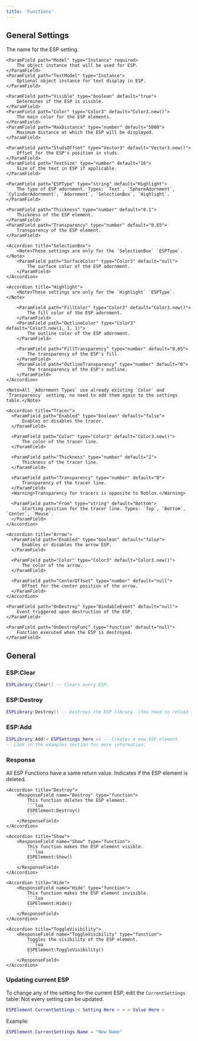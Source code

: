 ```yaml
---
title: 'Functions'
---
```


## General Settings
<AccordionGroup>
  <Accordion title="ESPSettings">
    <ParamField path="Name" type="string">
        The name for the ESP setting.
    </ParamField>

    <ParamField path="Model" type="Instance" required>
        The object instance that will be used for ESP.
    </ParamField>
    <ParamField path="TextModel" type="Instance">
        Optional object instance for text display in ESP.
    </ParamField>

    <ParamField path="Visible" type="boolean" default="true">
        Determines if the ESP is visible.
    </ParamField>
    <ParamField path="Color" type="Color3" default="Color3.new()">
        The main color for the ESP elements.
    </ParamField>
    <ParamField path="MaxDistance" type="number" default="5000">
        Maximum distance at which the ESP will be displayed.
    </ParamField>

    <ParamField path="StudsOffset" type="Vector3" default="Vector3.new()">
        Offset for the ESP's position in studs.
    </ParamField>
    <ParamField path="TextSize" type="number" default="16">
        Size of the text in ESP if applicable.
    </ParamField>

    <ParamField path="ESPType" type="string" default="Highlight">
        The type of ESP adornment. Types: `Text`, `SphereAdornment`, `CylinderAdornment`, `Adornment`, `SelectionBox`, `Highlight`.
    </ParamField>

    <ParamField path="Thickness" type="number" default="0.1">
        Thickness of the ESP element.
    </ParamField>
    <ParamField path="Transparency" type="number" default="0.65">
        Transparency of the ESP element.
    </ParamField>

    <Accordion title="SelectionBox">
        <Note>These settings are only for the `SelectionBox` `ESPType`.</Note>
        <ParamField path="SurfaceColor" type="Color3" default="null">
            The surface color of the ESP adornment.
        </ParamField>
    </Accordion>

    <Accordion title="Highlight">
        <Note>These settings are only for the `Highlight` `ESPType`.</Note>
        
        <ParamField path="FillColor" type="Color3" default="Color3.new()">
            The fill color of the ESP adornment.
        </ParamField>
        <ParamField path="OutlineColor" type="Color3" default="Color3.new(1, 1, 1)">
            The outline color of the ESP adornment.
        </ParamField>

        <ParamField path="FillTransparency" type="number" default="0.65">
            The transparency of the ESP's fill.
        </ParamField>
        <ParamField path="OutlineTransparency" type="number" default="0">
            The transparency of the ESP's outline.
        </ParamField>
    </Accordion>

    <Note>All `Adornment Types` use already existing `Color` and `Transparency` setting, no need to add them again to the settings table.</Note>

    <Accordion title="Tracer">
      <ParamField path="Enabled" type="boolean" default="false">
          Enables or disables the tracer.
      </ParamField>

      <ParamField path="Color" type="Color3" default="Color3.new()">
          The color of the tracer line.
      </ParamField>

      <ParamField path="Thickness" type="number" default="2">
          Thickness of the tracer line.
      </ParamField>

      <ParamField path="Transparency" type="number" default="0">
          Transparency of the tracer line.
      </ParamField>
      <Warning>Transparency for tracers is opposite to Roblox.</Warning>

      <ParamField path="From" type="string" default="Bottom">
          Starting position for the tracer line. Types: `Top`, `Bottom`, `Center`, `Mouse`.
      </ParamField>
    </Accordion>

    <Accordion title="Arrow">
      <ParamField path="Enabled" type="boolean" default="false">
          Enables or disables the arrow ESP.
      </ParamField>

      <ParamField path="Color" type="Color3" default="Color3.new()">
          The color of the arrow.
      </ParamField>

      <ParamField path="CenterOffset" type="number" default="null">
          Offset for the center position of the arrow.
      </ParamField>
    </Accordion>

    <ParamField path="OnDestroy" type="BindableEvent" default="null">
        Event triggered upon destruction of the ESP.
    </ParamField>

    <ParamField path="OnDestroyFunc" type="function" default="null">
        Function executed when the ESP is destroyed.
    </ParamField>
  </Accordion>
</AccordionGroup>

## General

### ESP:Clear
```lua
ESPLibrary:Clear() -- Clears every ESP.
```

### ESP:Destroy
```lua
ESPLibrary:Destroy() -- Destroys the ESP library. (You need to reload the ESP library using the loadstring after using this function)
```

### ESP:Add
```lua
ESPLibrary:Add(< ESPSettings here >) -- Creates a new ESP element.
-- Look in the examples section for more information.
```

### Response
All ESP Functions have a same return value.
<AccordionGroup>
    <Accordion title="Deleted">
        <ResponseField name="Deleted" type="boolean">
            Indicates if the ESP element is deleted.
        </ResponseField>
    </Accordion>

    <Accordion title="Destroy">
        <ResponseField name="Destroy" type="function">
            This function deletes the ESP element.
            ```lua
            ESPElement:Destroy()
            ```
        </ResponseField>
    </Accordion>

    <Accordion title="Show">
        <ResponseField name="Show" type="function">
            This function makes the ESP element visible.
            ```lua
            ESPElement:Show()
            ```
        </ResponseField>
    </Accordion>

    <Accordion title="Hide">
        <ResponseField name="Hide" type="function">
            This function makes the ESP element invisible.
            ```lua
            ESPElement:Hide()
            ```
        </ResponseField>
    </Accordion>

    <Accordion title="ToggleVisibility">
        <ResponseField name="ToggleVisibility" type="function">
            Toggles the visibility of the ESP element.
            ```lua
            ESPElement:ToggleVisibility()
            ```
        </ResponseField>
    </Accordion>
</AccordionGroup>

### Updating current ESP
To change any of the setting for the current ESP, edit the `CurrentSettings` table:
<Note>Not every setting can be updated.</Note>

```lua
ESPElement.CurrentSettings.< Setting Here > = < Value Here >
```

Example:
```lua
ESPElement.CurrentSettings.Name = "New Name"
```